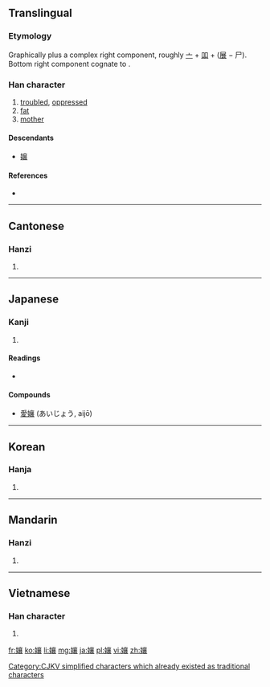 {{also|嬢|娘}}
==Translingual==
{{ja-forms|[[嬢]]||孃}}
===Etymology===
Graphically {{term|女||woman|sc=Hani}} plus a complex right component, roughly [[亠]] + [[吅]] + ([[展]] &minus; 尸). Bottom right component cognate to {{term|衣||cloth|sc=Hani}}.

===Han character===
{{Han char|rn=38|rad=女|as=17|sn=20|four=4043<sub>2</sub>|canj=女卜口女 (VYRV)|ids=⿰[[女]][[襄]]}}

# [[trouble]]d, [[oppress]]ed
# [[fat]]
# [[mother]]

====Descendants====
* [[嬢]]

====References====
* {{Han ref|kx=0274.070|dkj=06891|dj=0542.240|hdz=21090.140|uh=5B43|ud=23363|bh=C45D|bd=50269}}

----

==Cantonese==

===Hanzi===
{{yue-hanzi|jyut=|y=neung4}}

# {{defn|lang=yue|sort=女17}}

----

==Japanese==

===Kanji===
{{ja-kanji|grade=|rs=女17}}

# {{defn|lang=ja|sort=女17}}

====Readings====
* {{ja-readings|on=[[じょう]] (jō)|kun=[[むすめ]] (musume)}}

====Compounds====
* [[愛孃]] (あいじょう, aijō)

----

==Korean==

===Hanja===
{{ko-hanja|hangeul=양|rv=yang|mr=yang}}

# {{defn|lang=ko|sort=女17}}

[[Category:CJKV simplified characters which already existed as traditional characters]]

----

==Mandarin==

===Hanzi===
{{cmn-hanzi|pin=[[náng]] ([[nang2]]), [[niáng]] ([[niang2]]), [[ráng]] ([[rang2]]), [[rǎng]] ([[rang3]])|wg=nang<sup>2</sup>, niang<sup>2</sup>, jang<sup>2</sup>, jang<sup>3</sup>}}

# {{defn|lang=cmn|sort=女17}}

----

==Vietnamese==

===Han character===
{{vi-hantu|[[nương]]|rs=女17}}

# {{defn|lang=vi|sort=女17}}

[[fr:孃]]
[[ko:孃]]
[[li:孃]]
[[mg:孃]]
[[ja:孃]]
[[pl:孃]]
[[vi:孃]]
[[zh:孃]]
